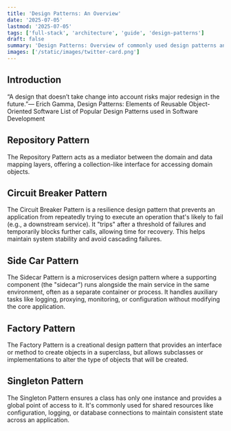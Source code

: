 ```yaml
---
title: 'Design Patterns: An Overview'
date: '2025-07-05'
lastmod: '2025-07-05'
tags: ['full-stack', 'architecture', 'guide', 'design-patterns']
draft: false
summary: 'Design Patterns: Overview of commonly used design patterns and practical usage of them'
images: ['/static/images/twitter-card.png']
---
```


## Introduction

“A design that doesn’t take change into account risks major redesign in the future.”― Erich Gamma,
Design Patterns: Elements of Reusable Object-Oriented Software List of Popular Design Patterns used in Software Development

<TOCInline toc={props.toc} exclude="Introduction" />

## Repository Pattern

The Repository Pattern acts as a mediator between the domain and data mapping layers, offering a collection-like interface for accessing domain objects.

## Circuit Breaker Pattern

The Circuit Breaker Pattern is a resilience design pattern that prevents an application from repeatedly trying to execute an operation that's likely to fail (e.g., a downstream service). It "trips" after a threshold of failures and temporarily blocks further calls, allowing time for recovery. This helps maintain system stability and avoid cascading failures.

## Side Car Pattern

The Sidecar Pattern is a microservices design pattern where a supporting component (the "sidecar") runs alongside the main service in the same environment, often as a separate container or process. It handles auxiliary tasks like logging, proxying, monitoring, or configuration without modifying the core application.

## Factory Pattern

The Factory Pattern is a creational design pattern that provides an interface or method to create objects in a superclass, but allows subclasses or implementations to alter the type of objects that will be created.

## Singleton Pattern

The Singleton Pattern ensures a class has only one instance and provides a global point of access to it. It's commonly used for shared resources like configuration, logging, or database connections to maintain consistent state across an application.
